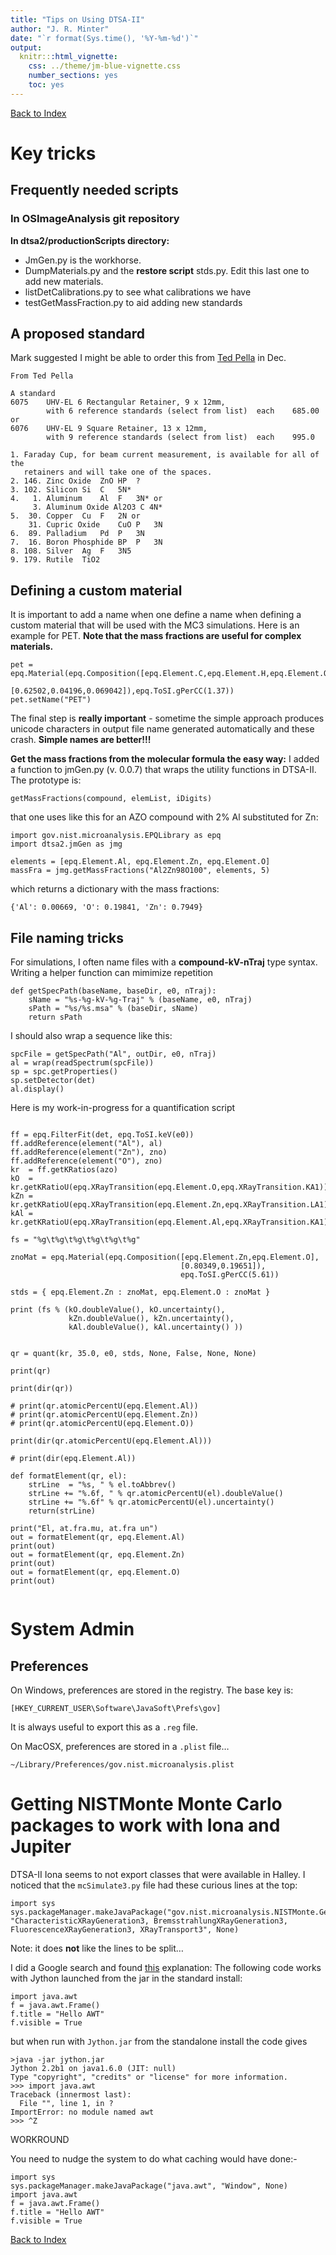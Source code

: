 ```yaml
---
title: "Tips on Using DTSA-II"
author: "J. R. Minter"
date: "`r format(Sys.time(), '%Y-%m-%d')`"
output:
  knitr:::html_vignette:
    css: ../theme/jm-blue-vignette.css
    number_sections: yes
    toc: yes
---
```


[Back to Index](../README.html)

# Key tricks

## Frequently needed scripts

### In OSImageAnalysis git repository

**In dtsa2/productionScripts directory:**

- JmGen.py is the workhorse.
- DumpMaterials.py and the **restore script** stds.py. Edit this last one to add new materials.
- listDetCalibrations.py to see what calibrations we have
- testGetMassFraction.py to aid adding new standards

## A proposed standard

Mark suggested I might be able to order this from
[Ted Pella](https://www.tedpella.com/calibration_html/UHV-EL_Reference_Standards_for_EDS_WDS.htm)
in Dec.

```
From Ted Pella

A standard
6075    UHV-EL 6 Rectangular Retainer, 9 x 12mm,
        with 6 reference standards (select from list)  each    685.00  
or
6076    UHV-EL 9 Square Retainer, 13 x 12mm,
        with 9 reference standards (select from list)  each    995.0

1. Faraday Cup, for beam current measurement, is available for all of the
   retainers and will take one of the spaces.
2. 146. Zinc Oxide  ZnO HP  ?
3. 102. Silicon Si  C   5N*
4.   1. Aluminum    Al  F   3N* or 
     3. Aluminum Oxide Al2O3 C 4N*
5.  30. Copper  Cu  F   2N or 
    31. Cupric Oxide    CuO P   3N
6.  89. Palladium   Pd  P   3N
7.  16. Boron Phosphide BP  P   3N
8. 108. Silver  Ag  F   3N5
9. 179. Rutile  TiO2

```

## Defining a custom material

It is important to add a name when one define a name when defining a
custom material that will be used with the MC3 simulations. Here is an
example for PET. **Note that the mass fractions are useful for complex materials.**


```
pet = epq.Material(epq.Composition([epq.Element.C,epq.Element.H,epq.Element.O],
                                   [0.62502,0.04196,0.069042]),epq.ToSI.gPerCC(1.37))
pet.setName("PET")
```


The final step is **really important** - sometime the simple approach produces unicode characters in output file name generated automatically and these crash. **Simple names are better!!!**

**Get the mass fractions from the molecular formula the easy way:** 
I added a function to jmGen.py (v. 0.0.7) that wraps the utility functions in DTSA-II. The prototype is:

```
getMassFractions(compound, elemList, iDigits)
```

that one uses like this for an AZO compound with 2\% Al substituted for Zn:

```
import gov.nist.microanalysis.EPQLibrary as epq
import dtsa2.jmGen as jmg

elements = [epq.Element.Al, epq.Element.Zn, epq.Element.O]
massFra = jmg.getMassFractions("Al2Zn98O100", elements, 5)
```

which returns a dictionary with the mass fractions:

```
{'Al': 0.00669, 'O': 0.19841, 'Zn': 0.7949}
```



## File naming tricks

For simulations, I often name files with a **compound-kV-nTraj** type syntax. Writing a helper function can mimimize repetition


```
def getSpecPath(baseName, baseDir, e0, nTraj):
    sName = "%s-%g-kV-%g-Traj" % (baseName, e0, nTraj)
    sPath = "%s/%s.msa" % (baseDir, sName)
    return sPath
```

I should also wrap a sequence like this:

```
spcFile = getSpecPath("Al", outDir, e0, nTraj)
al = wrap(readSpectrum(spcFile))
sp = spc.getProperties()
sp.setDetector(det)
al.display()
```

Here is my work-in-progress for a quantification script


```

ff = epq.FilterFit(det, epq.ToSI.keV(e0))
ff.addReference(element("Al"), al)
ff.addReference(element("Zn"), zno)
ff.addReference(element("O"), zno)
kr  = ff.getKRatios(azo)
kO  = kr.getKRatioU(epq.XRayTransition(epq.Element.O,epq.XRayTransition.KA1))
kZn = kr.getKRatioU(epq.XRayTransition(epq.Element.Zn,epq.XRayTransition.LA1))
kAl = kr.getKRatioU(epq.XRayTransition(epq.Element.Al,epq.XRayTransition.KA1))

fs = "%g\t%g\t%g\t%g\t%g\t%g" 

znoMat = epq.Material(epq.Composition([epq.Element.Zn,epq.Element.O],
                                      [0.80349,0.19651]),
                                      epq.ToSI.gPerCC(5.61))

stds = { epq.Element.Zn : znoMat, epq.Element.O : znoMat }

print (fs % (kO.doubleValue(), kO.uncertainty(),
             kZn.doubleValue(), kZn.uncertainty(),
             kAl.doubleValue(), kAl.uncertainty() ))


qr = quant(kr, 35.0, e0, stds, None, False, None, None)

print(qr)

print(dir(qr))

# print(qr.atomicPercentU(epq.Element.Al))
# print(qr.atomicPercentU(epq.Element.Zn))
# print(qr.atomicPercentU(epq.Element.O))

print(dir(qr.atomicPercentU(epq.Element.Al)))

# print(dir(epq.Element.Al))

def formatElement(qr, el):
    strLine  = "%s, " % el.toAbbrev()
    strLine += "%.6f, " % qr.atomicPercentU(el).doubleValue()
    strLine += "%.6f" % qr.atomicPercentU(el).uncertainty()
    return(strLine)

print("El, at.fra.mu, at.fra un")
out = formatElement(qr, epq.Element.Al)
print(out)
out = formatElement(qr, epq.Element.Zn)
print(out)
out = formatElement(qr, epq.Element.O)
print(out)


```


# System Admin

## Preferences

On Windows, preferences are stored in the registry. The base key is:

```
[HKEY_CURRENT_USER\Software\JavaSoft\Prefs\gov]
```
It is always useful to export this as a `.reg` file.

On MacOSX, preferences are stored in a `.plist` file...

```
~/Library/Preferences/gov.nist.microanalysis.plist
```


# Getting NISTMonte Monte Carlo packages to work with Iona and Jupiter

DTSA-II Iona seems to not export classes that were available
in Halley. I noticed that the `mcSimulate3.py` file had these
curious lines at the top:

```
import sys
sys.packageManager.makeJavaPackage("gov.nist.microanalysis.NISTMonte.Gen3", "CharacteristicXRayGeneration3, BremsstrahlungXRayGeneration3, FluorescenceXRayGeneration3, XRayTransport3", None)
```

Note: it does **not** like the lines to be split...

I did a Google search  and found
[this](http://sourceforge.net/p/jython/mailman/message/6725556/)
explanation: The following code works with Jython launched from the jar in the standard install:

```
import java.awt
f = java.awt.Frame()
f.title = "Hello AWT"
f.visible = True
```

but when run with `Jython.jar` from the standalone install
the code gives

```
>java -jar jython.jar
Jython 2.2b1 on java1.6.0 (JIT: null)
Type "copyright", "credits" or "license" for more information.
>>> import java.awt
Traceback (innermost last):
  File "", line 1, in ?
ImportError: no module named awt
>>> ^Z
```

WORKROUND

You need to nudge the system to do what caching would have done:-

```
import sys
sys.packageManager.makeJavaPackage("java.awt", "Window", None)
import java.awt
f = java.awt.Frame()
f.title = "Hello AWT"
f.visible = True
```

[Back to Index](../README.html)
